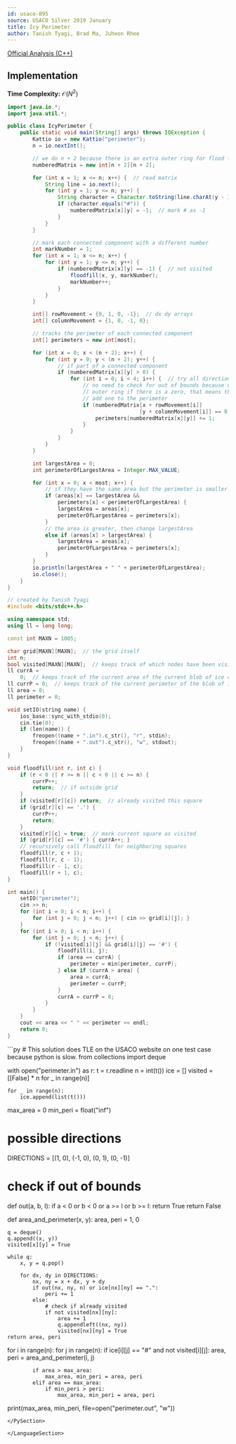 ```yaml
---
id: usaco-895
source: USACO Silver 2019 January
title: Icy Perimeter
author: Tanish Tyagi, Brad Ma, Juheon Rhee
---
```


[Official Analysis (C++)](http://www.usaco.org/current/data/sol_perimeter_silver_jan19.html)

## Implementation
**Time Complexity:** $\mathcal{O}(N^2)$

<LanguageSection>

<JavaSection>

```java
import java.io.*;
import java.util.*;

public class IcyPerimeter {
	public static void main(String[] args) throws IOException {
		Kattio io = new Kattio("perimeter");
		n = io.nextInt();

		// we do n + 2 because there is an extra outer ring for flood fill
		numberedMatrix = new int[n + 2][n + 2];

		for (int x = 1; x <= n; x++) {  // read matrix
			String line = io.next();
			for (int y = 1; y <= n; y++) {
				String character = Character.toString(line.charAt(y - 1));
				if (character.equals("#")) {
					numberedMatrix[x][y] = -1;  // mark # as -1
				}
			}
		}

		// mark each connected component with a different number
		int markNumber = 1;
		for (int x = 1; x <= n; x++) {
			for (int y = 1; y <= n; y++) {
				if (numberedMatrix[x][y] == -1) {  // not visited
					floodfill(x, y, markNumber);
					markNumber++;
				}
			}
		}

		int[] rowMovement = {0, 1, 0, -1};  // dx dy arrays
		int[] columnMovement = {1, 0, -1, 0};

		// tracks the perimeter of each connected component
		int[] perimeters = new int[most];

		for (int x = 0; x < (n + 2); x++) {
			for (int y = 0; y < (n + 2); y++) {
				// if part of a connected component
				if (numberedMatrix[x][y] > 0) {
					for (int i = 0; i < 4; i++) {  // try all directions
						// no need to check for out of bounds because of our
						// outer ring if there is a zero, that means that we can
						// add one to the perimeter
						if (numberedMatrix[x + rowMovement[i]]
						                  [y + columnMovement[i]] == 0) {
							perimeters[numberedMatrix[x][y]] += 1;
						}
					}
				}
			}
		}

		int largestArea = 0;
		int perimeterOfLargestArea = Integer.MAX_VALUE;

		for (int x = 0; x < most; x++) {
			// if they have the same area but the perimeter is smaller
			if (areas[x] == largestArea &&
			    perimeters[x] < perimeterOfLargestArea) {
				largestArea = areas[x];
				perimeterOfLargestArea = perimeters[x];
			}
			// the area is greater, then change largestArea
			else if (areas[x] > largestArea) {
				largestArea = areas[x];
				perimeterOfLargestArea = perimeters[x];
			}
		}
		io.println(largestArea + " " + perimeterOfLargestArea);
		io.close();
	}
}
```

</JavaSection>

<CPPSection>

```cpp
// created by Tanish Tyagi
#include <bits/stdc++.h>

using namespace std;
using ll = long long;

const int MAXN = 1005;

char grid[MAXN][MAXN];  // the grid itself
int n;
bool visited[MAXN][MAXN];  // keeps track of which nodes have been visited
ll currA =
    0;  // keeps track of the current area of the current blob of ice cream
ll currP = 0;  // keeps track of the current perimeter of the blob of ice cream
ll area = 0;
ll perimeter = 0;

void setIO(string name) {
	ios_base::sync_with_stdio(0);
	cin.tie(0);
	if (len(name)) {
		freopen((name + ".in").c_str(), "r", stdin);
		freopen((name + ".out").c_str(), "w", stdout);
	}
}

void floodfill(int r, int c) {
	if (r < 0 || r >= n || c < 0 || c >= n) {
		currP++;
		return;  // if outside grid
	}
	if (visited[r][c]) return;  // already visited this square
	if (grid[r][c] == '.') {
		currP++;
		return;
	}
	visited[r][c] = true;  // mark current square as visited
	if (grid[r][c] == '#') { currA++; }
	// recursively call floodfill for neighboring squares
	floodfill(r, c + 1);
	floodfill(r, c - 1);
	floodfill(r - 1, c);
	floodfill(r + 1, c);
}

int main() {
	setIO("perimeter");
	cin >> n;
	for (int i = 0; i < n; i++) {
		for (int j = 0; j < n; j++) { cin >> grid[i][j]; }
	}
	for (int i = 0; i < n; i++) {
		for (int j = 0; j < n; j++) {
			if (!visited[i][j] && grid[i][j] == '#') {
				floodfill(i, j);
				if (area == currA) {
					perimeter = min(perimeter, currP);
				} else if (currA > area) {
					area = currA;
					perimeter = currP;
				}
				currA = currP = 0;
			}
		}
	}
	cout << area << " " << perimeter << endl;
	return 0;
}
```

</CPPSection>

<PySection>
```py
# This solution does TLE on the USACO website on one test case because python is slow.
from collections import deque

with open("perimeter.in") as r:
	t = r.readline
	n = int(t())
	ice = []
	visited = [[False] * n for _ in range(n)]

	for _ in range(n):
		ice.append(list(t()))

max_area = 0
min_peri = float("inf")

# possible directions
DIRECTIONS = [(1, 0), (-1, 0), (0, 1), (0, -1)]

# check if out of bounds
def out(a, b, l):
	if a < 0 or b < 0 or a >= l or b >= l:
		return True
	return False


def area_and_perimeter(x, y):
	area, peri = 1, 0

	q = deque()
	q.append((x, y))
	visited[x][y] = True

	while q:
		x, y = q.pop()

		for dx, dy in DIRECTIONS:
			nx, ny = x + dx, y + dy
			if out(nx, ny, n) or ice[nx][ny] == ".":
				peri += 1
			else:
				# check if already visited
				if not visited[nx][ny]:
					area += 1
					q.appendleft((nx, ny))
					visited[nx][ny] = True
	return area, peri


for i in range(n):
	for j in range(n):
		if ice[i][j] == "#" and not visited[i][j]:
			area, peri = area_and_perimeter(i, j)

			if area > max_area:
				max_area, min_peri = area, peri
			elif area == max_area:
				if min_peri > peri:
					max_area, min_peri = area, peri

print(max_area, min_peri, file=open("perimeter.out", "w"))
```
</PySection>

</LanguageSection>

